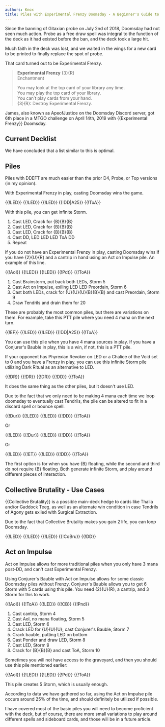 ```yaml
---
authors: Knox
title: Piles with Experimental Frenzy Doomsday - A Beginner's Guide to Becoming a Barista
---
```


Since the banning of Gitaxian probe on July 2nd of 2018, Doomsday had not seen
much action. Probe as a free draw spell was integral to the function of the deck
as it had existed before the ban, and the deck took a large hit.

Much faith in the deck was lost, and we waited in the wings for a new card to be
printed to finally replace the spot of probe.

That card turned out to be Experimental Frenzy.

> **Experimental Frenzy** {3}{R}  
> Enchantment
>
> You may look at the top card of your library any time.  
> You may play the top card of your library.  
> You can’t play cards from your hand.  
> {3}{R}: Destroy Experimental Frenzy.

James, also known as ApeofJustice on the Doomsday Discord server, got 6th place
in a MTGO challenge on April 14th, 2019 with {{Experimental Frenzy}} Doomsday.

## Current Decklist

<deck path="2019/04/ddeft.txt" />

We have concluded that a list similar to this is optimal.

## Piles

Piles with DDEFT are much easier than the prior D4, Probe, or Top versions (in
my opinion).

With Experimental Frenzy in play, casting Doomsday wins the game.

<row variant="pile">{{!LED}} {{!LED}} {{!LED}} {{!DD|A25}} {{!ToA}}</row>

With this pile, you can get infinite Storm.

1. Cast LED, Crack for {B}{B}{B}
2. Cast LED, Crack for {B}{B}{B}
3. Cast LED, Crack for {B}{B}{B}
4. Cast DD, LED LED LED ToA DD
5. Repeat

If you do not have an Experimental Frenzy in play, casting Doomsday wins if you
have {2}{U}{R} and a cantrip in hand using an Act on Impulse pile. An example of
this line.

<row variant="pile">{{!AoI}} {{!LED}} {{!LED}} {{!Pdt}} {{!ToA}}</row>

1. Cast Brainstorm, put back both LEDs, Storm 5
2. Cast Act on Impulse, exiling LED LED Preordain, Storm 6
3. Cast both LEDs, crack for {U}{U}{U}{B}{B}{B} and cast Preordain, Storm 9
4. Draw Tendrils and drain them for 20

These are probably the most common piles, but there are variations on them. For
example, take this PTT pile where you need 4 mana on the next turn.

<row variant="pile">{{!EF}} {{!LED}} {{!LED}} {{!DD|A25}} {{!ToA}}</row>

You can use this pile when you have 4 mana sources in play. If you have a
Conjurer's Bauble in play, this is a win, if not, this is a PTT pile.

If your opponent has Phyrexian Revoker on LED or a Chalice of the Void set to 0
and you have a Frenzy in play, you can use this infinite Storm pile utilizing
Dark Ritual as an alternative to LED.

<row variant="pile">{{!DR}} {{!DR}} {{!DR}} {{!DD}} {{!ToA}}</row>

It does the same thing as the other piles, but it doesn't use LED.

Due to the fact that we only need to be making 4 mana each time we loop doomsday
to eventually cast Tendrils, the pile can be altered to fit in a discard spell
or bounce spell.

<row variant="pile">{{!Dur}} {{!LED}} {{!LED}} {{!DD}} {{!ToA}}</row>

Or

<row variant="pile">{{!LED}} {{!Dur}} {{!LED}} {{!DD}} {{!ToA}}</row>

Or

<row variant="pile">{{!LED}} {{!ET}} {{!LED}} {{!DD}} {{!ToA}}</row>

The first option is for when you have {B} floating, while the second and third
do not require {B} floating. Both generate infinite Storm, and play around
different pieces of interaction.

## Collective Brutality - Use Cases

{{Collective Brutality}} is a possible main-deck hedge to cards like Thalia
and/or Gaddock Teeg, as well as an alternate win condition in case Tendrils of
Agony gets exiled with Surgical Extraction.

Due to the fact that Collective Brutality makes you gain 2 life, you can loop
Doomsday.

<row variant="pile">{{!LED}} {{!LED}} {{!LED}} {{!CoBru}} {{!DD}}</row>

## Act on Impulse

Act on Impulse allows for more traditional piles when you only have 3 mana
post-DD, and can't cast Experimental Frenzy.

Using Conjurer's Bauble with Act on Impulse allows for some classic Doomsday
piles without Frenzy. Conjurer's Bauble allows you to get 6 Storm with 5 cards
using this pile. You need {2}{U}{R}, a cantrip, and 3 Storm for this to work.

<row variant="pile">{{!AoI}} {{!ToA}} {{!LED}} {{!CB}} {{!Pnd}}</row>

1. Cast cantrip, Storm 4
2. Cast AoI, no mana floating, Storm 5
3. Cast LED, Storm 6
4. Crack LED for {U}{U}{U}, cast Conjurer's Bauble, Storm 7
5. Crack bauble, putting LED on bottom
6. Cast Ponder and draw LED, Storm 8
7. Cast LED, Storm 9
8. Crack for {B}{B}{B} and cast ToA, Storm 10

Sometimes you will not have access to the graveyard, and then you should use
this pile mentioned earlier:

<row variant="pile">{{!AoI}} {{!LED}} {{!LED}} {{!Pdt}} {{!ToA}}</row>

This pile creates 5 Storm, which is usually enough.

According to data we have gathered so far, using the Act on Impulse pile occurs
around 25% of the time, and should definitely be utilized if possible.

I have covered most of the basic piles you will need to become proficient with
the deck, but of course, there are more small variations to play around
different spells and sideboard cards, and those will be in a future article.
